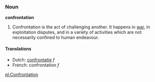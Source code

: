 ===Noun===
'''confrontation'''

# Confrontation is the act of challenging another. It happens in [[war]], in exploitation disputes, and in a variety of activities which are not necessarily confined to human endeavour.

====Translations====
*Dutch: [[confrontatie]] ''f''
*French: confrontation ''f''

[[pl:Confrontation]]